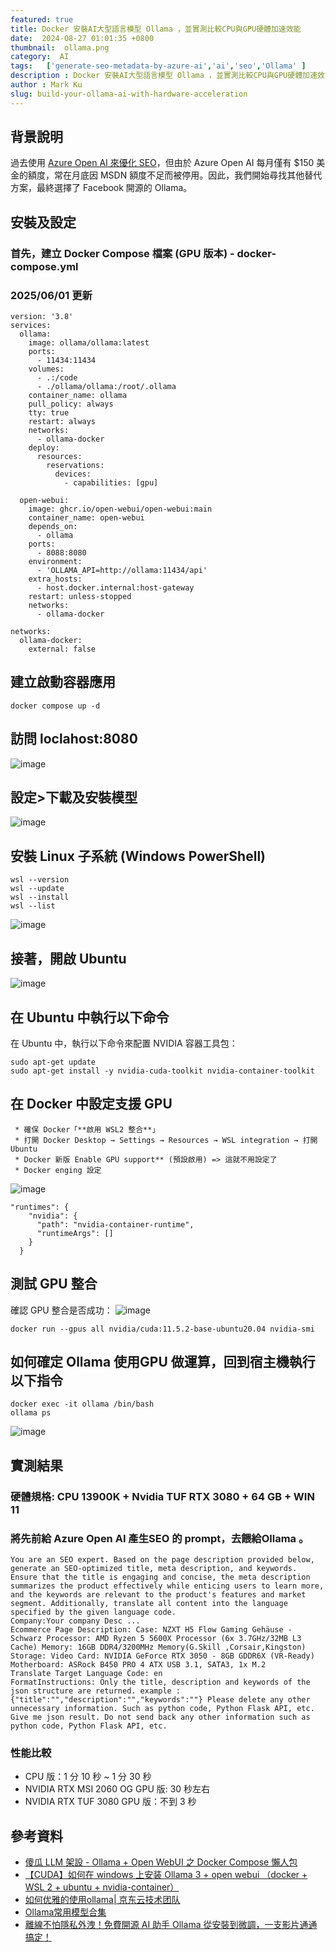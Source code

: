 ```yaml
---
featured: true
title: Docker 安裝AI大型語言模型 Ollama ，並實測比較CPU與GPU硬體加速效能
date:  2024-08-27 01:01:35 +0800
thumbnail:  ollama.png
category:  AI  
tags:   ['generate-seo-metadata-by-azure-ai','ai','seo','Ollama' ]
description : Docker 安裝AI大型語言模型 Ollama ，並實測比較CPU與GPU硬體加速效能
author : Mark Ku
slug: build-your-ollama-ai-with-hardware-acceleration
---
```


## 背景說明
過去使用 [Azure Open AI 來優化 SEO](https://blog.markkulab.net/build-your-ollama-ai-with-hardware-acceleration/)，但由於 Azure Open AI 每月僅有 $150 美金的額度，常在月底因 MSDN 額度不足而被停用。因此，我們開始尋找其他替代方案，最終選擇了 Facebook 開源的 Ollama。

## 安裝及設定
### 首先，建立 Docker Compose 檔案 (GPU 版本) - docker-compose.yml

### 2025/06/01 更新
```
version: '3.8'
services:
  ollama:
    image: ollama/ollama:latest
    ports:
      - 11434:11434
    volumes:
      - .:/code
      - ./ollama/ollama:/root/.ollama
    container_name: ollama
    pull_policy: always
    tty: true
    restart: always
    networks:
      - ollama-docker
    deploy:
      resources:
        reservations:
          devices:
            - capabilities: [gpu]

  open-webui:
    image: ghcr.io/open-webui/open-webui:main
    container_name: open-webui
    depends_on:
      - ollama
    ports:
      - 8088:8080
    environment:
      - 'OLLAMA_API=http://ollama:11434/api'
    extra_hosts:
      - host.docker.internal:host-gateway
    restart: unless-stopped
    networks:
      - ollama-docker

networks:
  ollama-docker:
    external: false
```

## 建立啟動容器應用
```
docker compose up -d
```
## 訪問 loclahost:8080

![image](1.png)

## 設定>下載及安裝模型
![image](2.png)

## 安裝 Linux 子系統 (Windows PowerShell)
```
wsl --version
wsl --update
wsl --install
wsl --list
```
![image](3.png)

## 接著，開啟 Ubuntu 
![image](4.png)

## 在 Ubuntu 中執行以下命令
在 Ubuntu 中，執行以下命令來配置 NVIDIA 容器工具包：

```
sudo apt-get update
sudo apt-get install -y nvidia-cuda-toolkit nvidia-container-toolkit
```

## 在 Docker 中設定支援 GPU

     * 確保 Docker「**啟用 WSL2 整合**」
     * 打開 Docker Desktop → Settings → Resources → WSL integration → 打開 Ubuntu
     * Docker 新版 Enable GPU support** (預設啟用) => 這就不用設定了
	 * Docker enging 設定
![image](6.png)

```
"runtimes": {
    "nvidia": {
      "path": "nvidia-container-runtime",
      "runtimeArgs": []
    }
  }
```	 
## 測試 GPU 整合
確認 GPU 整合是否成功：
![image](5.png)
```
docker run --gpus all nvidia/cuda:11.5.2-base-ubuntu20.04 nvidia-smi
```

## 如何確定 Ollama 使用GPU 做運算，回到宿主機執行以下指令
```
docker exec -it ollama /bin/bash
ollama ps
```
![image](7.png)

## 實測結果
### 硬體規格: CPU 13900K + Nvidia TUF RTX 3080 + 64 GB + WIN 11
### 將先前給 Azure Open AI 產生SEO 的 prompt，去餵給Ollama 。

```
You are an SEO expert. Based on the page description provided below, generate an SEO-optimized title, meta description, and keywords. Ensure that the title is engaging and concise, the meta description summarizes the product effectively while enticing users to learn more, and the keywords are relevant to the product's features and market segment. Additionally, translate all content into the language specified by the given language code.
Company:Your company Desc ...
Ecommerce Page Description: Case: NZXT H5 Flow Gaming Gehäuse - Schwarz Processor: AMD Ryzen 5 5600X Processor (6x 3.7GHz/32MB L3 Cache) Memory: 16GB DDR4/3200MHz Memory(G.Skill ,Corsair,Kingston) Storage: Video Card: NVIDIA GeForce RTX 3050 - 8GB GDDR6X (VR-Ready) Motherboard: ASRock B450 PRO 4 ATX USB 3.1, SATA3, 1x M.2
Translate Target Language Code: en
FormatInstructions: Only the title, description and keywords of the json structure are returned. example :{"title":"","description":"","keywords":""} Please delete any other unnecessary information. Such as python code, Python Flask API, etc. Give me json result. Do not send back any other information such as python code, Python Flask API, etc.
```
### 性能比較
* CPU 版：1 分 10 秒 ~ 1 分 30 秒
* NVIDIA RTX MSI 2060 OG GPU 版: 30 秒左右
* NVIDIA RTX TUF 3080 GPU 版：不到 3 秒

## 參考資料
* [傻瓜 LLM 架設 - Ollama + Open WebUI 之 Docker Compose 懶人包](https://blog.darkthread.net/blog/ollam-open-webui/)
* [【CUDA】如何在 windows 上安装 Ollama 3 + open webui （docker + WSL 2 + ubuntu + nvidia-container）](https://blog.csdn.net/smileyan9/article/details/140391667)
* [如何优雅的使用ollama| 京东云技术团队](https://blog.csdn.net/jdcdev_/article/details/138800464)
* [Ollama常用模型合集](https://www.53ai.com/news/qianyanjishu/1201.html)
* [離線不怕隱私外洩！免費開源 AI 助手 Ollama 從安裝到微調，一支影片通通搞定！](https://www.youtube.com/watch?v=JpQC0W91E6k&t=397s)

